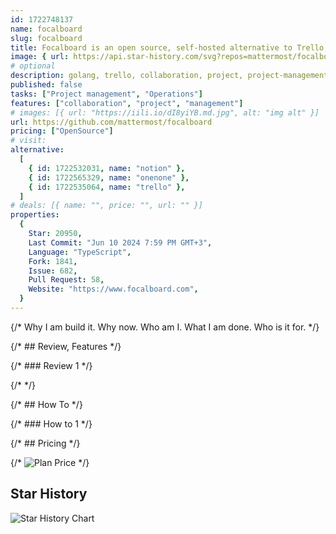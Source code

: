 ```yaml
---
id: 1722748137
name: focalboard
slug: focalboard
title: Focalboard is an open source, self-hosted alternative to Trello, Notion, and Asana.
image: { url: https://api.star-history.com/svg?repos=mattermost/focalboard }
# optional
description: golang, trello, collaboration, project, project-management, asana, hacktoberfest, notion, kanban-board, goal-tracking,  ,
published: false
tasks: ["Project management", "Operations"]
features: ["collaboration", "project", "management"]
# images: [{ url: "https://iili.io/dI8yiYB.md.jpg", alt: "img alt" }]
url: https://github.com/mattermost/focalboard
pricing: ["OpenSource"]
# visit:
alternative:
  [
    { id: 1722532031, name: "notion" },
    { id: 1722565329, name: "onenone" },
    { id: 1722535064, name: "trello" },
  ]
# deals: [{ name: "", price: "", url: "" }]
properties:
  {
    Star: 20950,
    Last Commit: "Jun 10 2024 7:59 PM GMT+3",
    Language: "TypeScript",
    Fork: 1841,
    Issue: 682,
    Pull Request: 58,
    Website: "https://www.focalboard.com",
  }
---
```


{/* Why I am build it. Why now. Who am I. What I am done. Who is it for. */}

{/* ## Review, Features */}

{/* ### Review 1 */}

{/* <DetailYoutube videoId="" startTime={0} /> */}

{/* ## How To */}

{/* ### How to 1 */}

{/* ## Pricing */}

{/* <Img src="" alt="Plan Price" /> */}

## Star History

![Star History Chart](https://api.star-history.com/svg?repos=mattermost/focalboard)

